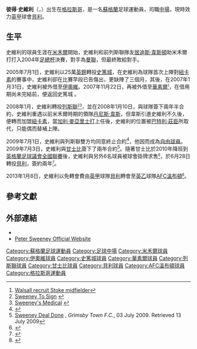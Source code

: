 {{noteta|G1=足球
|1=zh-hans:米尔沃尔; zh-hk:米禾爾;
|2=zh-hans:斯托克城; zh-hk:史篤城;
|3=zh-hans:约维尔; zh-hk:伊奧維;
|4=zh-hans:沃尔索尔; zh-hk:華素爾;
|5=zh-hans:格林斯比镇; zh-hk:甘士比;
|6=zh-hans:貝里; zh-hk:貝利;
}}
{{Infobox football biography
| name                = 彼得·史維利<br />''Peter Sweeney''
| image               =
| fullname            = Peter Henry Sweeney
| birth_date          = {{Birth date and age|1984|9|25|df=y}}
| birth_place         = [[格拉斯哥|格拉斯哥]], [[蘇格蘭|蘇格蘭]]
| height              = {{height|metres=1.83}}
| position            = [[中場|中場]]
| currentclub         = [[AFC溫布頓|AFC溫布頓]]
| clubnumber          = 27
| years1 = 2001–2005 | clubs1 = [[米尔沃尔足球俱乐部|米禾爾]]             | caps1 = 59 | goals1 = 5
| years2 = 2005–2008 | clubs2 = [[斯托克城足球俱乐部|史篤城]]             | caps2 = 36 | goals2 = 2
| years3 = 2007       | clubs3 = → [[约维尔足球俱乐部|伊奧維]] (借用)     | caps3 = 8  | goals3 = 0
| years4 = 2007       | clubs4 = → [[沃尔索尔足球俱乐部|華素爾]] (借用)   | caps4 = 7  | goals4 = 0
| years5 = 2008–2009 | clubs5 = [[列斯聯足球會|列斯聯]]                   | caps5 = 9  | goals5 = 0
| years6 = 2009       | clubs6 = → [[格林斯比镇足球俱乐部|甘士比]] (借用) | caps6 = 8  | goals6 = 0
| years7 = 2009–2010 | clubs7 = [[格林斯比镇足球俱乐部|甘士比]]           | caps7 = 40 | goals7 = 4
| years8 = 2010–2013 | clubs8 = [[貝里足球俱樂部|貝利]]                   | caps8 = 82 | goals8 = 5
| years9 = 2013–     | clubs9 = [[AFC溫布頓|AFC溫布頓]]                             | caps9 = 0  | goals9 = 0
| nationalyears1 =    | nationalteam1  = [[蘇格蘭21歲以下足球代表隊|蘇格蘭U21]]   | nationalcaps1  = 6  | nationalgoals1 = 0
| club-update         = 2013年1月8日(二) 18:30 (UTC)
|nationalteam-update  = 2013年1月8日(二) 18:30 (UTC)
}}

'''彼得·史維利'''（'''{{lang-en|Peter Sweeney}}'''，{{bd|1984年|9月29日|catIdx=S}}）出生在[[格拉斯哥|格拉斯哥]]，是一名[[蘇格蘭|蘇格蘭]]足球運動員，司職[[中場|中場]]，現時效力[[英甲|英甲]]球會[[貝里足球俱樂部|貝利]]。

==生平==
史維利的球員生涯在[[米尔沃尔足球俱乐部|米禾爾]]開始，史維利和前列斯聯隊友[[居迪斯·韋斯頓|居迪斯·韋斯頓]]助米禾爾打打入2004年[[英格蘭足總杯|足總杯]]決賽，對手為[[曼聯足球會|曼聯]]，但最終敗給對手。

2005年7月1日，史維利以25萬[[英鎊|英鎊]]轉投[[斯托克城足球俱乐部|史篤城]]，在史維利為球隊首次上陣對[[纽卡斯尔联足球俱乐部|紐卡素]]的賽事中，史維利卻在比賽早段已告傷出，更缺陣了三個月，其後，在2007年1月31日，史維利被外借至[[约维尔足球俱乐部|伊奧維]]。2007年11月22日，再被外借至[[沃尔索尔足球俱乐部|華素爾]]<small><ref>[http://news.bbc.co.uk/sport1/hi/football/teams/w/walsall/7107435.stm Walsall recruit Stoke midfielder]</ref></small>，在借用期尚未完結前，便返回史篤城 。

2008年1月，史維利轉投[[列斯聯足球會|列斯聯]]<small><ref>[http://www.leedsunited.com/page/NewsroomDetail/0,,10273~1207170,00.html  Sweeney To Sign] {{Wayback|url=http://www.leedsunited.com/page/NewsroomDetail/0,,10273~1207170,00.html |date=20080108052044 }}</ref></small><small><ref>[http://www.leedsunited.com/page/NewsroomDetail/0,,10273~1210256,00.html  Sweeney's Medical] {{Wayback|url=http://www.leedsunited.com/page/NewsroomDetail/0,,10273~1210256,00.html |date=20080112064023 }}</ref></small>，並在2008年1月10日，與球隊簽下兩年半合約，史維利重遇以前米禾爾時期的領隊[[丹尼斯·韋斯|丹尼斯·韋斯]]，但韋斯引進史維利不久後，便轉而加盟[[纽卡斯尔联足球俱乐部|紐卡素]]，當[[加利·麥亞里士打|加利·麥亞里士打]]上任後，史維利的位置被[[巴特利·莊臣|巴特利·莊臣]]所取代，只能偶而替補上陣。

2009年7月1日，史維利與列斯聯雙方均同意終止合約<ref>{{Cite web |url=http://www.leedsunited.com/news/sweeney-departs-leeds-united-20090701_2247585_1709848 |title=SWEENEY DEPARTS LEEDS UNITED |access-date=2009-07-02 |archive-date=2016-03-03 |archive-url=https://web.archive.org/web/20160303173848/http://www.leedsunited.com/news/sweeney-departs-leeds-united-20090701_2247585_1709848 }}</ref>，他因而成為[[自由球員|自由球員]]。2009年7月3日，史維利與[[格林斯比镇足球俱乐部|甘士比]]簽下了兩年合約<ref>[http://www.grimsby-townfc.premiumtv.co.uk/page/NewsDetail/0,,10417~1712384,00.html Sweeney Deal Done] {{Wayback|url=http://www.grimsby-townfc.premiumtv.co.uk/page/NewsDetail/0,,10417~1712384,00.html |date=20090706051444 }}, ''Grimsby Town F.C.'', 03 July 2009. Retrieved 13 July 2009</ref>。隨著甘士比於2010年降班到[[英格蘭足球議會全國聯賽|英格蘭足球議會全國聯賽]]後，史維利與另外6名球員被球會掛牌求售<small><ref>{{cite news|language=en |url=http://www.grimsby-townfc.co.uk/page/NewsDetail/0,,10417~2050024,00.html |title=3 Released, 7 Transfer Listed |publisher=[[格林斯比镇足球俱乐部|''grimsby-townfc.co.uk'']] |date=2010-05-13 |accessdate=2010-06-26 |deadurl=yes |archiveurl=https://web.archive.org/web/20111008075751/http://www.grimsby-townfc.co.uk/page/NewsDetail/0%2C%2C10417~2050024%2C00.html |archivedate=2011-10-08 }}</ref></small>，於6月28日轉投[[貝里足球俱樂部|貝利]]，簽約兩年<small><ref>{{cite news |language=en |url=http://news.bbc.co.uk/sport2/hi/football/teams/b/bury/8762892.stm |title=Grimsby Town midfielder Peter Sweeney to leave for Bury |publisher=[[BBC|BBC]] Sport |date=2010-06-25 |accessdate=2010-06-26 |archive-date=2016-03-07 |archive-url=https://web.archive.org/web/20160307181155/http://news.bbc.co.uk/sport2/hi/football/teams/b/bury/8762892.stm }}</ref></small>。

2013年1月8日，史維利以免轉會費由[[英甲|英甲]]球隊[[貝里足球俱樂部|貝利]]轉會至[[英乙|英乙]]球隊[[AFC溫布頓|AFC溫布頓]]<small><ref>{{cite news |language=en |url=http://www.bbc.co.uk/sport/0/football/20950865 |title=AFC Wimbledon sign Peter Sweeney from Bury |publisher=[[BBC|BBC]] Sport |date=2013-01-08 |accessdate=2013-01-08 |archive-date=2016-01-25 |archive-url=https://web.archive.org/web/20160125003142/http://www.bbc.co.uk/sport/0/football/20950865 }}</ref></small>。

==參考文獻==
{{reflist}}

==外部連結==
*{{soccerbase|29190|彼得·史維利}}
*[https://web.archive.org/web/20070927222329/http://www.icons.com/sweeney/ Peter Sweeney Official Website]

{{DEFAULTSORT:Sweeney, Peter}}
[[Category:蘇格蘭足球運動員|Category:蘇格蘭足球運動員]]
[[Category:足球中場|Category:足球中場]]
[[Category:米禾爾球員|Category:米禾爾球員]]
[[Category:伊奧維球員|Category:伊奧維球員]]
[[Category:史篤城球員|Category:史篤城球員]]
[[Category:華素爾球員|Category:華素爾球員]]
[[Category:列斯聯球員|Category:列斯聯球員]]
[[Category:甘士比球員|Category:甘士比球員]]
[[Category:貝利球員|Category:貝利球員]]
[[Category:AFC溫布頓球員|Category:AFC溫布頓球員]]
[[Category:格拉斯哥運動員|Category:格拉斯哥運動員]]